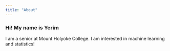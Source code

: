 ```yaml
---
title: "About"
---
```


### Hi! My name is Yerim

I am a senior at Mount Holyoke College. I am interested in machine learning and statistics!